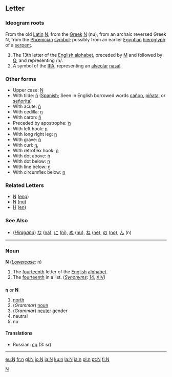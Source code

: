 ==Letter==
===Ideogram roots===
From the old [[Latin]] [[N]], from the [[Greek]] [[Ν]] (nu), from an archaic reversed Greek N, from the [[Phœnician]] [[symbol]]; possibly from an earlier [[Egyptian]] [[hieroglyph]] of a [[serpent]].

# The 13th letter of the [[Wiktionary:About Roman script|English alphabet]], preceded by [[M]] and followed by [[O]], and representing /n/.
# A symbol of the [[IPA]], representing an [[alveolar]] [[nasal]].

===Other forms===
*Upper case: [[N]]
*With tilde: [[ñ]] ([[Spanish]]; Seen in English borrowed words [[cañon]], [[piñata]], or [[señorita]])
*With acute: [[ń]]
*With cedilla: [[ņ]]
*With caron: [[ň]]
*Preceded by apostrophe: [[ŉ]]
*With left hook: [[ɲ]]
*With long right leg: [[ƞ]]
*With grave: [[ǹ]]
*With curl: [[ȵ]]
*With retroflex hook: [[ɳ]]
*With dot above: [[ṅ]]
*With dot below: [[ṇ]]
*With line below: [[ṉ]]
*With circumflex below: [[ṋ]]

===Related Letters===
*[[Ŋ]] ([[eng]])
*[[Ν]] ([[nu]])
*[[Н]] ([[en]])
===See Also===
*(''[[Hiragana]]'') [[な]] ([[na]]), [[に]] ([[ni]]), [[ぬ]] ([[nu]]), [[ね]] ([[ne]]), [[の]] ([[no]]), [[ん]] (n)

----



===Noun===
'''N''' (''[[Lowercase]]:'' n)
#The [[fourteenth]] letter of the [[English]] [[alphabet]].
#The [[fourteenth]] in a list. (''[[Synonyms]]'': [[14]], [[XIV]])


==={{abbreviation}}===
'''n''' or '''N'''

#[[north]]
#(''Grammar'') [[noun]]
#(''Grammar'') [[neuter]] gender
#neutral
#no


====Translations====
*Russian: [[ср]] (3: sr)

----

[[Category:Latin letters|N]]

[[eu:N]]
[[fr:n]]
[[gl:N]]
[[io:N]]
[[ia:N]]
[[ku:n]]
[[la:N]]
[[ja:n]]
[[pl:n]]
[[pt:N]]
[[fi:N]]